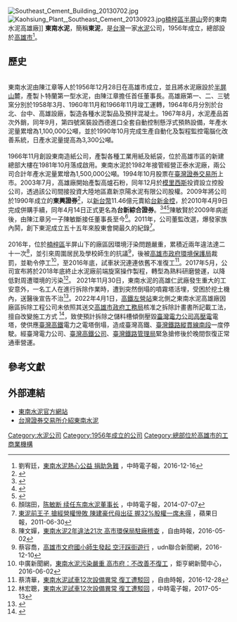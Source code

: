{{Prose|time=2022-04-03T12:30:02+00:00}}
{{Infobox Company 
| company_name       = 東南水泥股份有限公司
| company_name_en    = Southeast Cement Corporation
| company_logo       = 
| company_type       = [[上市公司|上市公司]]
| company_slogan     = 
| market_information = {{twse|1110}}
| foundation         = 1956年
| location           = {{ROC-TW}}[[高雄市|高雄市]][[前金區|前金區]]文東里[[五福三路|五福三路]]21號
| zip_code           = 
| telephone_no       = 
| key_people           = 董事長：陳敏斷<br />總經理：陳冠華
| industry           = 水泥事業
| products           = 水泥89.30%、爐石粉10.70%
| capital            = [[新臺幣|新臺幣]] 57.2億元
| revenue            = {{increase}}[[新臺幣|新臺幣]]17.17億元<small>（2017年）</small>
| assets             = {{increase}}[[新臺幣|新臺幣]]93.65億元<small>（2017年）</small>
| equity             = 
| operating_income   = {{decrease}}[[新臺幣|新臺幣]]0.64億元<small>（2017年）</small>
| net_income         = {{decrease}}[[新臺幣|新臺幣]]0.58億元<small>（2017年）</small>
| market_value       =
| num_employees      = 
| P/E ratio          = 
| earnings per share =
| Net asset value    =
| accounting_period  = 每年12月（月制會計年度）
| parent             = 
| divisions          =
| major_shareholder  = 
| subsid             =
| homepage           = http://www.southeastcement.com.tw/
| footnotes          = 

}}

[[File:Southeast_Cement_Building_20130702.jpg|thumb]]
[[File:Kaohsiung_Plant,_Southeast_Cement_20130923.jpg|thumb]][[楠梓區|楠梓區]][[半屏山|半屏山]]旁的東南水泥高雄廠]]
'''東南水泥'''，簡稱'''東泥'''，是[[台灣|台灣]]一家[[水泥|水泥]]公司，1956年成立，總部設於[[高雄市|高雄市]]<REF>
劉宥廷，[http://www.chinatimes.com/newspapers/20161216000469-260114 東南水泥熱心公益 捐助急難] {{Wayback|url=http://www.chinatimes.com/newspapers/20161216000469-260114 |date=20191203160142 }}，中時電子報，2016-12-16
</REF>。

==歷史==
<br />東南水泥由陳江章等人於1956年12月28日在高雄市成立，並且將水泥廠設於[[半屏山|半屏山]]麓，產製卜特蘭第一型水泥，由陳江章擔任首任董事長。高雄廠第一、二、三號窯分別於1958年3月、1960年11月和1966年11月竣工運轉，1964年6月分別於台北、台中、高雄設廠，製造各種水泥製品及預拌混凝土。1967年8月，水泥產品首次外銷，同年9月，第四號窯裝設西德進口全套自動控制懸浮式預熱設備，年產水泥量累增為1,100,000公噸，並於1990年10月完成生產自動化及製程監控電腦化改善系統，日產水泥量提高為3,300公噸。<br />
<br />1966年11月創設東南造紙公司，產製各種工業用紙及紙袋，位於高雄市區的新建總部大樓在1981年10月落成啟用。東南水泥於1982年接管經營正泰水泥廠，兩公司合計年產水泥量累增為1,500,000公噸。1994年10月股票在[[臺灣證券交易所|臺灣證券交易所]]上市。2003年7月，高雄廠開始產製高爐石粉，同年12月於[[模里西斯|模里西斯]]投資設立控股公司，透過該公司間接投資大陸地區嘉新京陽水泥有限公司股權。2009年將公司於1990年成立的'''東興證券'''<ref>{{cite news| author=| title=東興今開幕| accessdate=2013-01-26| newspaper=經濟日報| date=1990-06-05}}</ref>，以[[新台幣|新台幣]]11.46億元賣給[[台新金控|台新金控]]，於2010年4月9日完成併購手續，同年4月14日正式更名為'''台新綜合證券'''。<ref>{{cite news| author=洪凱音| title=明年出嫁　東興證將更名台新證| accessdate=2013-01-26| newspaper=經濟日報| date=2009-12-15}}</ref><ref>{{cite news| author=葉憶如| title=台新證更名開幕| accessdate=2013-01-26| newspaper=聯合晚報| date=2010-05-26}}</ref><ref>{{cite news|url=http://www.cna.com.tw/postwrite/Detail/59459.aspx#.U6AzRrFqNm4s|author=壹網絡電信(股)公司|title=台新證券風光開幕，以「股神在身邊」話題揭序幕|accessdate=2014-06-17|newspaper=中央社|date=2010-05-27|archive-date=2019-12-03|archive-url=https://web.archive.org/web/20191203020250/https://www.cna.com.tw/postwrite/Detail/59459.aspx#.U6AzRrFqNm4s|dead-url=no}}</ref>陳敏賢於2009年病逝後，由陳江章另一子陳敏斷接任董事長至今<ref>顏瑞田，[http://www.chinatimes.com/cn/realtimenews/20140707004616-260410 陈敏断 续任东南水泥董事长] {{Wayback|url=http://www.chinatimes.com/cn/realtimenews/20140707004616-260410 |date=20191204233025 }}，中時電子報，2014-07-07</ref>。2011年，公司董監改選，爆發家族內鬨，創下東泥成立五十五年來股東會開最久的紀錄<ref>[http://www.appledaily.com.tw/appledaily/article/finance/20110630/33494477/ 東泥前王子 搶經營權慘敗 陳建豪代母出征 握32%股權一席未得] {{Wayback|url=http://www.appledaily.com.tw/appledaily/article/finance/20110630/33494477/ |date=20170824133454 }}，蘋果日報，2011-06-30</ref>。<br />
<br />2016年，位於[[楠梓區|楠梓區]]半屏山下的廠區因環境汙染問題嚴重，累積近兩年違法達二十一次<ref>陳文嬋，[http://news.ltn.com.tw/news/life/breakingnews/1682844 東南水泥2年違法21次 高市環保局駐廠稽查] {{Wayback|url=http://news.ltn.com.tw/news/life/breakingnews/1682844 |date=20191205144738 }}，自由時報，2016-05-02</ref>，並引來周圍居民及學校師生的抗議<REF>
蔡容喬，[https://udn.com/news/story/3/2161410 高雄市文府國小師生發起 空汙踩街遊行] {{Wayback|url=https://udn.com/news/story/3/2161410 |date=20190823171354 }}，udn聯合新聞網，2016-12-10
</REF>，後被[[高雄市政府環境保護局|高雄市政府環境保護局]]裁罰，並勒令停工<REF>
中廣新聞網，[http://news.cnyes.com/news/id/2014490 東南水泥污染嚴重 高市府：不改善不復工] {{Wayback|url=http://news.cnyes.com/news/id/2014490 |date=20191031192803 }}，鉅亨網新聞中心，2016-06-02
</REF>，至2016年底，試車狀況連連依舊不准復工<REF>
蔡清華，[http://news.ltn.com.tw/news/life/breakingnews/1930915 東南水泥試車12次設備異常 復工遭駁回] {{Wayback|url=http://news.ltn.com.tw/news/life/breakingnews/1930915 |date=20191204161859 }}，自由時報，2016-12-28
</REF>。2017年5月，公司宣布將於2018年底終止水泥廠前端旋窯操作製程，轉型為熟料研磨營運，以降低對周遭環境的污染<REF>
林宏聰，[http://www.chinatimes.com/newspapers/20170513000438-260107 東南水泥試車12次設備異常 復工遭駁回] {{Wayback|url=http://www.chinatimes.com/newspapers/20170513000438-260107 |date=20191203211745 }}，中時電子報，2017-05-13
</REF>。
2021年11月30日，東南水泥的高雄仁武廠發生重大的工安意外，一名工人在進行拆除作業時，遭到突然倒塌的噴霧塔活埋，受困於挖土機內，送醫後宣告不治<ref>{{cite news|url=https://tw.news.yahoo.com/%E6%9D%B1%E5%8D%97%E6%B0%B4%E6%B3%A5%E6%8B%86%E5%BB%A0%E6%84%8F%E5%A4%96-%E6%80%AA%E6%89%8B%E5%8F%B8%E6%A9%9F%E6%85%98%E9%81%AD%E6%B4%BB%E5%9F%8B%E8%BA%AB%E4%BA%A1-110348646.html?guccounter=1&guce_referrer=aHR0cHM6Ly93d3cuYmluZy5jb20v&guce_referrer_sig=AQAAAJtcWzBW1nNp1MYnw_m5JDJUD4Cq3ISB0S1HtGmnGfG8pE7ECHLeZuEGTWSdT9K-02gdZeXc3jsvlHPVb9emhLfwfOZkSGqKhiv5_EFT0Dzi5yrkmAA17c7bbMFnqLt2G4mQOoRmKd1s4sI4SE4z-dC7C4IXIDQMKrUifZZvzMEt|title=東南水泥拆廠意外！ 怪手司機慘遭活埋身亡|newspaper=TVBS| date=2021-11-30}}</ref>。2022年4月1日，[[高鐵左營站|高鐵左營站]]東北側之東南水泥高雄廠因廠區拆除工程公司未依照其送交[[高雄市政府工務局|高雄市政府工務局]]核准之拆除計畫書所記載工法，擅自改變施工方式 <ref>{{cite news|url=https://tw.appledaily.com/local/20220402/QH37ORSLKVE4JDR6H3ITBBYHE4/| author=| title=東南水泥人為釀禍！超扯「砍樹法」拆18樓高巨塔　倒塌完整影片曝| accessdate=2022-04-02| newspaper=蘋果日報| date=2022-04-02}}</ref>，致使預計拆除之儲料槽傾倒壓毀[[臺灣電力公司|臺灣電力公司]][[高壓電|高壓電]]電塔，使供應[[臺灣高鐵|臺灣高鐵]]電力之電塔倒塌，造成臺灣高鐵、[[臺灣鐵路|臺灣鐵路]][[縱貫線南段|縱貫線南段]]一度停駛。經臺灣電力公司、[[臺灣高鐵公司|臺灣高鐵公司]]、[[臺灣鐵路管理局|臺灣鐵路管理局]]緊急搶修後於晚間恢復正常通車營運。<br />

==參考文獻==
{{reflist}}
==外部連結==
*[http://www.southeastcement.com.tw/ 東南水泥官方網站] {{Wayback|url=http://www.southeastcement.com.tw/ |date=20210320211649 }}
*[http://mopsov.tse.com.tw/server-java/t05st03?colorchg=1&off=1&TYPEK=sii&co_id=1110& 台灣證券交易所介紹東南水泥]{{dead link|date=2018年3月 |bot=InternetArchiveBot |fix-attempted=yes }}

[[Category:水泥公司|Category:水泥公司]]
[[Category:1956年成立的公司|Category:1956年成立的公司]]
[[Category:總部位於高雄市的工商業機構|Category:總部位於高雄市的工商業機構]]